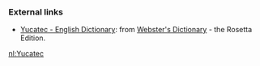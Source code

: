 === External links ===
*[http://www.websters-online-dictionary.org/definition/Yucatec-english/ Yucatec - English Dictionary]: from [http://www.websters-online-dictionary.org/ Webster's Dictionary] - the Rosetta Edition.

[[nl:Yucatec]]